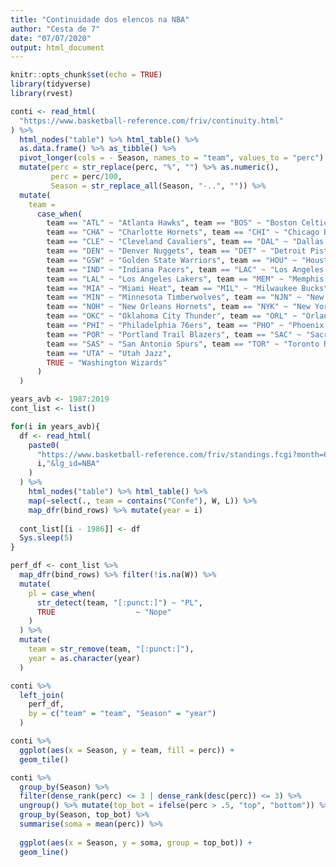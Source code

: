 ```yaml
---
title: "Continuidade dos elencos na NBA"
author: "Cesta de 7"
date: "07/07/2020"
output: html_document
---
```


```r
knitr::opts_chunk$set(echo = TRUE)
library(tidyverse)
library(rvest)
```

```r
conti <- read_html(
  "https://www.basketball-reference.com/friv/continuity.html"
) %>% 
  html_nodes("table") %>% html_table() %>% 
  as.data.frame() %>% as_tibble() %>% 
  pivot_longer(cols = - Season, names_to = "team", values_to = "perc") %>% 
  mutate(perc = str_replace(perc, "%", "") %>% as.numeric(),
         perc = perc/100,
         Season = str_replace_all(Season, "-..", "")) %>% 
  mutate(
    team = 
      case_when(
        team == "ATL" ~ "Atlanta Hawks", team == "BOS" ~ "Boston Celtics",
        team == "CHA" ~ "Charlotte Hornets", team == "CHI" ~ "Chicago Bulls",
        team == "CLE" ~ "Cleveland Cavaliers", team == "DAL" ~ "Dallas Mavericks",
        team == "DEN" ~ "Denver Nuggets", team == "DET" ~ "Detroit Pistons",
        team == "GSW" ~ "Golden State Warriors", team == "HOU" ~ "Houston Rockets",
        team == "IND" ~ "Indiana Pacers", team == "LAC" ~ "Los Angeles Clippers",
        team == "LAL" ~ "Los Angeles Lakers", team == "MEM" ~ "Memphis Grizzlies",
        team == "MIA" ~ "Miami Heat", team == "MIL" ~ "Milwaukee Bucks",
        team == "MIN" ~ "Minnesota Timberwolves", team == "NJN" ~ "New Jersey Nets",
        team == "NOH" ~ "New Orleans Hornets", team == "NYK" ~ "New York Knicks",
        team == "OKC" ~ "Oklahoma City Thunder", team == "ORL" ~ "Orlando Magic",
        team == "PHI" ~ "Philadelphia 76ers", team == "PHO" ~ "Phoenix Suns",
        team == "POR" ~ "Portland Trail Blazers", team == "SAC" ~ "Sacramento Kings",
        team == "SAS" ~ "San Antonio Spurs", team == "TOR" ~ "Toronto Raptors",
        team == "UTA" ~ "Utah Jazz",
        TRUE ~ "Washington Wizards"
      )
  )

years_avb <- 1987:2019
cont_list <- list()

for(i in years_avb){
  df <- read_html(
    paste0(
      "https://www.basketball-reference.com/friv/standings.fcgi?month=6&day=11&year=", 
      i,"&lg_id=NBA"
    )
  ) %>% 
    html_nodes("table") %>% html_table() %>% 
    map(~select(., team = contains("Confe"), W, L)) %>% 
    map_dfr(bind_rows) %>% mutate(year = i)
  
  cont_list[[i - 1986]] <- df
  Sys.sleep(5)
}

perf_df <- cont_list %>% 
  map_dfr(bind_rows) %>% filter(!is.na(W)) %>% 
  mutate(
    pl = case_when(
      str_detect(team, "[:punct:]") ~ "PL",
      TRUE                  ~ "Nope"
    )
  ) %>% 
  mutate(
    team = str_remove(team, "[:punct:]"),
    year = as.character(year)
  )

conti %>% 
  left_join(
    perf_df,
    by = c("team" = "team", "Season" = "year")
  )

```

```r
conti %>% 
  ggplot(aes(x = Season, y = team, fill = perc)) +
  geom_tile()

conti %>% 
  group_by(Season) %>% 
  filter(dense_rank(perc) <= 3 | dense_rank(desc(perc)) <= 3) %>% 
  ungroup() %>% mutate(top_bot = ifelse(perc > .5, "top", "bottom")) %>% 
  group_by(Season, top_bot) %>% 
  summarise(soma = mean(perc)) %>% 
  
  ggplot(aes(x = Season, y = soma, group = top_bot)) +
  geom_line()
```

